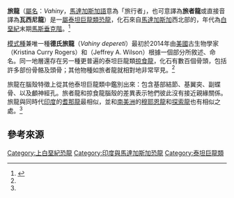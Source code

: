 {{標題}}
{{automatic taxobox
|taxon=Vahiny
|fossil_range=[[馬斯垂克階|馬斯垂克階]]<br>~{{fossil_range|70|66}}
|image=
|image_caption=
|authority=Curry Rogers & Wilson, 2014
|type_species='''德氏旅龍<br>''Vahiny depereti'''''
|type_species_authority=Curry Rogers & Wilson, 2014
}}

'''旅龍'''（[[屬名|屬名]]：''Vahiny''，[[馬達加斯加語|馬達加斯加語]]意為「旅行者」，也可意譯為'''旅者龍'''或直接音譯為'''瓦西尼龍'''）是一[[屬|屬]][[泰坦巨龍類|泰坦巨龍類]][[恐龍|恐龍]]，化石來自[[馬達加斯加|馬達加斯加]]西北部的{{link-en|前瓦拉諾組|Maevarano Formation}}，年代為[[白堊紀|白堊紀]]末期[[馬斯垂克階|馬斯垂克階]]。<ref name=Vahiny>{{Cite journal | doi = 10.1080/02724634.2013.822874| title = ''Vahiny depereti'', gen. et sp. nov., a new titanosaur (Dinosauria, Sauropoda) from the Upper Cretaceous Maevarano Formation, Madagascar| journal = Journal of Vertebrate Paleontology| volume = 34| issue = 3| pages = 606| year = 2014| last1 = Rogers | first1 = K. C. | last2 = Wilson | first2 = J. A. }}</ref>

[[模式種|模式種]]兼唯一種'''德氏旅龍'''（''Vahiny depereti''）最初於2014年由[[美國|美國]]古生物學家{{link-en|克莉絲蒂娜·柯里·羅傑斯|Kristina Curry Rogers}}（Kristina Curry Rogers）和{{link-en|傑弗瑞·威爾森|Jeffrey A. Wilson}}（Jeffrey A. Wilson）根據一個部分{{link-en|腦殼|braincase}}所敘述、命名。同一地層還存在另一種更普遍的泰坦巨龍類[[掠食龍|掠食龍]]，化石有數百個骨頭，包括許多部份骨骼及頭骨；其他物種如旅者龍就相對地非常罕見。<ref name=Vahiny/>

旅龍在腦殼特徵上從其他泰坦巨龍類中鑑別出來：包含基部結節、基翼突、副蝶骨、以及顱神經孔。旅者龍和掠食龍腦殼的差異表示牠們彼此沒有接近親緣關係。旅龍與同時代[[印度|印度]]的[[耆那龍|耆那龍]]最相似，並和[[南美洲|南美洲]]的[[穆耶恩龍|穆耶恩龍]]和[[探索龍|探索龍]]也有相似之處。<ref name=Vahiny/>

==參考來源==
{{Reflist}}

{{蜥腳形亞目|T.|state=expanded}}
{{Taxonbar|from=Q16773098}}
{{Portalbar|生物學|恐龍}}

[[Category:上白堊紀恐龍|Category:上白堊紀恐龍]]
[[Category:印度與馬達加斯加恐龍|Category:印度與馬達加斯加恐龍]]
[[Category:泰坦巨龍類|Category:泰坦巨龍類]]

{{Dinosaur-stub}}